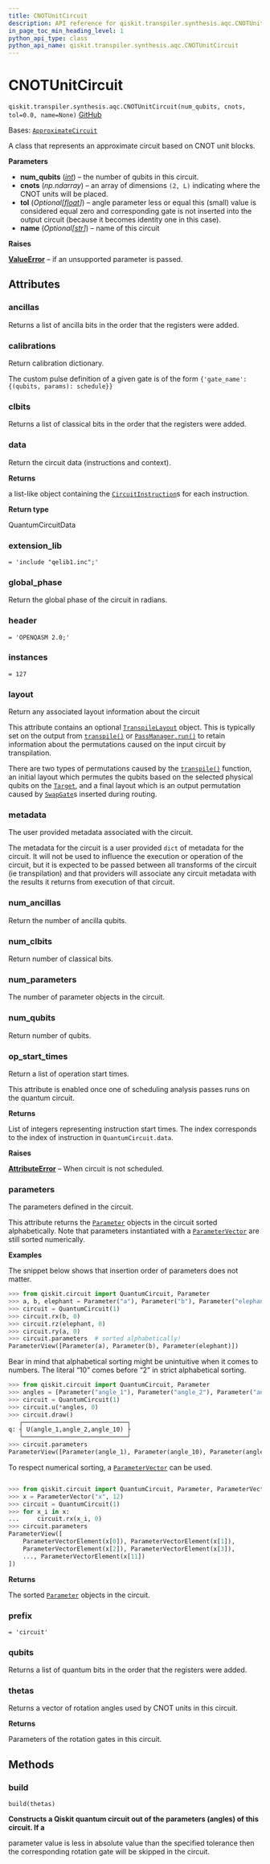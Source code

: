 ```yaml
---
title: CNOTUnitCircuit
description: API reference for qiskit.transpiler.synthesis.aqc.CNOTUnitCircuit
in_page_toc_min_heading_level: 1
python_api_type: class
python_api_name: qiskit.transpiler.synthesis.aqc.CNOTUnitCircuit
---
```


# CNOTUnitCircuit

<span id="qiskit.transpiler.synthesis.aqc.CNOTUnitCircuit" />

`qiskit.transpiler.synthesis.aqc.CNOTUnitCircuit(num_qubits, cnots, tol=0.0, name=None)` [GitHub](https://github.com/qiskit/qiskit/tree/stable/0.25/qiskit/transpiler/synthesis/aqc/cnot_unit_circuit.py "view source code")

Bases: [`ApproximateCircuit`](qiskit.transpiler.synthesis.aqc.ApproximateCircuit "qiskit.transpiler.synthesis.aqc.approximate.ApproximateCircuit")

A class that represents an approximate circuit based on CNOT unit blocks.

**Parameters**

*   **num\_qubits** ([*int*](https://docs.python.org/3/library/functions.html#int "(in Python v3.12)")) – the number of qubits in this circuit.
*   **cnots** (*np.ndarray*) – an array of dimensions `(2, L)` indicating where the CNOT units will be placed.
*   **tol** (*Optional\[*[*float*](https://docs.python.org/3/library/functions.html#float "(in Python v3.12)")*]*) – angle parameter less or equal this (small) value is considered equal zero and corresponding gate is not inserted into the output circuit (because it becomes identity one in this case).
*   **name** (*Optional\[*[*str*](https://docs.python.org/3/library/stdtypes.html#str "(in Python v3.12)")*]*) – name of this circuit

**Raises**

[**ValueError**](https://docs.python.org/3/library/exceptions.html#ValueError "(in Python v3.12)") – if an unsupported parameter is passed.

## Attributes

<span id="qiskit.transpiler.synthesis.aqc.CNOTUnitCircuit.ancillas" />

### ancillas

Returns a list of ancilla bits in the order that the registers were added.

<span id="qiskit.transpiler.synthesis.aqc.CNOTUnitCircuit.calibrations" />

### calibrations

Return calibration dictionary.

The custom pulse definition of a given gate is of the form `{'gate_name': {(qubits, params): schedule}}`

<span id="qiskit.transpiler.synthesis.aqc.CNOTUnitCircuit.clbits" />

### clbits

Returns a list of classical bits in the order that the registers were added.

<span id="qiskit.transpiler.synthesis.aqc.CNOTUnitCircuit.data" />

### data

Return the circuit data (instructions and context).

**Returns**

a list-like object containing the [`CircuitInstruction`](qiskit.circuit.CircuitInstruction "qiskit.circuit.CircuitInstruction")s for each instruction.

**Return type**

QuantumCircuitData

<span id="qiskit.transpiler.synthesis.aqc.CNOTUnitCircuit.extension_lib" />

### extension\_lib

`= 'include "qelib1.inc";'`

<span id="qiskit.transpiler.synthesis.aqc.CNOTUnitCircuit.global_phase" />

### global\_phase

Return the global phase of the circuit in radians.

<span id="qiskit.transpiler.synthesis.aqc.CNOTUnitCircuit.header" />

### header

`= 'OPENQASM 2.0;'`

<span id="qiskit.transpiler.synthesis.aqc.CNOTUnitCircuit.instances" />

### instances

`= 127`

<span id="qiskit.transpiler.synthesis.aqc.CNOTUnitCircuit.layout" />

### layout

Return any associated layout information about the circuit

This attribute contains an optional [`TranspileLayout`](qiskit.transpiler.TranspileLayout "qiskit.transpiler.TranspileLayout") object. This is typically set on the output from [`transpile()`](compiler#qiskit.compiler.transpile "qiskit.compiler.transpile") or [`PassManager.run()`](qiskit.transpiler.PassManager#run "qiskit.transpiler.PassManager.run") to retain information about the permutations caused on the input circuit by transpilation.

There are two types of permutations caused by the [`transpile()`](compiler#qiskit.compiler.transpile "qiskit.compiler.transpile") function, an initial layout which permutes the qubits based on the selected physical qubits on the [`Target`](qiskit.transpiler.Target "qiskit.transpiler.Target"), and a final layout which is an output permutation caused by [`SwapGate`](qiskit.circuit.library.SwapGate "qiskit.circuit.library.SwapGate")s inserted during routing.

<span id="qiskit.transpiler.synthesis.aqc.CNOTUnitCircuit.metadata" />

### metadata

The user provided metadata associated with the circuit.

The metadata for the circuit is a user provided `dict` of metadata for the circuit. It will not be used to influence the execution or operation of the circuit, but it is expected to be passed between all transforms of the circuit (ie transpilation) and that providers will associate any circuit metadata with the results it returns from execution of that circuit.

<span id="qiskit.transpiler.synthesis.aqc.CNOTUnitCircuit.num_ancillas" />

### num\_ancillas

Return the number of ancilla qubits.

<span id="qiskit.transpiler.synthesis.aqc.CNOTUnitCircuit.num_clbits" />

### num\_clbits

Return number of classical bits.

<span id="qiskit.transpiler.synthesis.aqc.CNOTUnitCircuit.num_parameters" />

### num\_parameters

The number of parameter objects in the circuit.

<span id="qiskit.transpiler.synthesis.aqc.CNOTUnitCircuit.num_qubits" />

### num\_qubits

Return number of qubits.

<span id="qiskit.transpiler.synthesis.aqc.CNOTUnitCircuit.op_start_times" />

### op\_start\_times

Return a list of operation start times.

This attribute is enabled once one of scheduling analysis passes runs on the quantum circuit.

**Returns**

List of integers representing instruction start times. The index corresponds to the index of instruction in `QuantumCircuit.data`.

**Raises**

[**AttributeError**](https://docs.python.org/3/library/exceptions.html#AttributeError "(in Python v3.12)") – When circuit is not scheduled.

<span id="qiskit.transpiler.synthesis.aqc.CNOTUnitCircuit.parameters" />

### parameters

The parameters defined in the circuit.

This attribute returns the [`Parameter`](qiskit.circuit.Parameter "qiskit.circuit.Parameter") objects in the circuit sorted alphabetically. Note that parameters instantiated with a [`ParameterVector`](qiskit.circuit.ParameterVector "qiskit.circuit.ParameterVector") are still sorted numerically.

**Examples**

The snippet below shows that insertion order of parameters does not matter.

```python
>>> from qiskit.circuit import QuantumCircuit, Parameter
>>> a, b, elephant = Parameter("a"), Parameter("b"), Parameter("elephant")
>>> circuit = QuantumCircuit(1)
>>> circuit.rx(b, 0)
>>> circuit.rz(elephant, 0)
>>> circuit.ry(a, 0)
>>> circuit.parameters  # sorted alphabetically!
ParameterView([Parameter(a), Parameter(b), Parameter(elephant)])
```

Bear in mind that alphabetical sorting might be unintuitive when it comes to numbers. The literal “10” comes before “2” in strict alphabetical sorting.

```python
>>> from qiskit.circuit import QuantumCircuit, Parameter
>>> angles = [Parameter("angle_1"), Parameter("angle_2"), Parameter("angle_10")]
>>> circuit = QuantumCircuit(1)
>>> circuit.u(*angles, 0)
>>> circuit.draw()
   ┌─────────────────────────────┐
q: ┤ U(angle_1,angle_2,angle_10) ├
   └─────────────────────────────┘
>>> circuit.parameters
ParameterView([Parameter(angle_1), Parameter(angle_10), Parameter(angle_2)])
```

To respect numerical sorting, a [`ParameterVector`](qiskit.circuit.ParameterVector "qiskit.circuit.ParameterVector") can be used.

```python
```

```python
>>> from qiskit.circuit import QuantumCircuit, Parameter, ParameterVector
>>> x = ParameterVector("x", 12)
>>> circuit = QuantumCircuit(1)
>>> for x_i in x:
...     circuit.rx(x_i, 0)
>>> circuit.parameters
ParameterView([
    ParameterVectorElement(x[0]), ParameterVectorElement(x[1]),
    ParameterVectorElement(x[2]), ParameterVectorElement(x[3]),
    ..., ParameterVectorElement(x[11])
])
```

**Returns**

The sorted [`Parameter`](qiskit.circuit.Parameter "qiskit.circuit.Parameter") objects in the circuit.

<span id="qiskit.transpiler.synthesis.aqc.CNOTUnitCircuit.prefix" />

### prefix

`= 'circuit'`

<span id="qiskit.transpiler.synthesis.aqc.CNOTUnitCircuit.qubits" />

### qubits

Returns a list of quantum bits in the order that the registers were added.

<span id="qiskit.transpiler.synthesis.aqc.CNOTUnitCircuit.thetas" />

### thetas

Returns a vector of rotation angles used by CNOT units in this circuit.

**Returns**

Parameters of the rotation gates in this circuit.

## Methods

### build

<span id="qiskit.transpiler.synthesis.aqc.CNOTUnitCircuit.build" />

`build(thetas)`

**Constructs a Qiskit quantum circuit out of the parameters (angles) of this circuit. If a**

parameter value is less in absolute value than the specified tolerance then the corresponding rotation gate will be skipped in the circuit.


